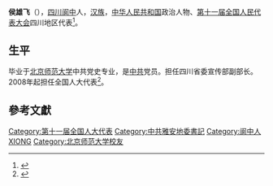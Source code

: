 '''侯雄飞'''（{{bd|1953年||}}），[[四川|四川]][[阆中|阆中]]人，[[汉族|汉族]]，[[中华人民共和国|中华人民共和国]]政治人物、[[第十一届全国人民代表大会|第十一届全国人民代表大会]]四川地区代表<ref>{{cite web|author=新华网|title=第十一届全国人大代表|url=http://news.xinhuanet.com/ziliao/2008-03/03/content_7708230.htm?node=36628|publisher=新华网|accessdate=2014-01-07|archive-date=2014-01-10|archive-url=https://web.archive.org/web/20140110211415/http://news.xinhuanet.com/ziliao/2008-03/03/content_7708230.htm?node=36628|dead-url=no}}</ref>。

==生平==
毕业于[[北京师范大学|北京师范大学]]中共党史专业，是[[中共|中共]]党员。担任四川省委宣传部副部长。2008年起担任全国人大代表<ref>{{cite news|title=全国人大代表信息-侯雄飞|url=http://210.82.31.1:8084/delegate/viewDelegate.action?dbid=112228|accessdate=2013-04-05|newspaper=全国人大网|archive-url=https://web.archive.org/web/20140523230612/http://www.npc.gov.cn/delegate/viewDelegate.action?dbid=112228|archive-date=2014-05-23|dead-url=yes}}</ref>。

==參考文獻==
{{reflist}}

{{Authority control}}
{{DEFAULTSORT:H}}
[[Category:第十一届全国人大代表|Category:第十一届全国人大代表]]
[[Category:中共雅安地委書記|Category:中共雅安地委書記]]
[[Category:阆中人|Category:阆中人]]
[[Category:侯姓|XIONG]]
[[Category:北京师范大学校友|Category:北京师范大学校友]]